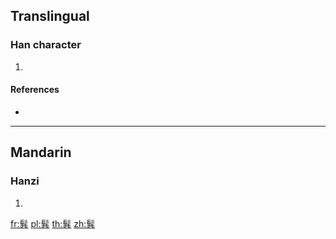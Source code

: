 {{character info/new}}
==Translingual==

===Han character===
{{Han char|rn=190|rad=髟|as=06|sn=16|four=|canj=SHTC}}

# {{defn|Han|sort=髟06}}

====References====
* {{Han ref|kx=1454.050|dkj=45429|dj=1984.300|hdz=74524.010|uh=9AF8|ud=39672}}

----

==Mandarin==

===Hanzi===
{{cmn-hanzi|pin=[[gōng]] ([[gong1]])|wg=<sup>g</sup>}}

# {{defn|lang=cmn|sort=髟06}}

[[fr:髸]]
[[pl:髸]]
[[th:髸]]
[[zh:髸]]